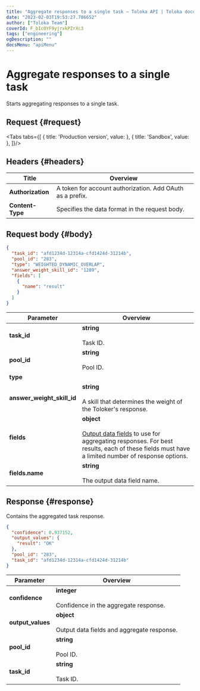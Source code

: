```yaml
---
title: "Aggregate responses to a single task — Toloka API | Toloka documentation"
date: "2023-02-03T19:53:27.786652"
author: ["Toloka Team"]
coverId: F_bIcOYF9yjrxkPZrXc3
tags: ["engineering"]
ogDescription: ""
docsMenu: "apiMenu"
---
```



# Aggregate responses to a single task

<Announce/>

Starts aggregating responses to a single task.

## Request {#request}

<Tabs tabs={[
  { title: 'Production version', value: <AggregateByTaskList1/> },
  { title: 'Sandbox', value: <AggregateByTaskList2/> },
]}/>

## Headers {#headers}

Title | Overview
----- | -----
**Authorization** | A token for account authorization. Add OAuth as a prefix.
**Content-Type** | Specifies the data format in the request body.

## Request body {#body}

```json
{
  "task_id": "afd1234d-12314a-cfd1424d-31214b",
  "pool_id": "283",
  "type": "WEIGHTED_DYNAMIC_OVERLAP",
  "answer_weight_skill_id": "1289",
  "fields": [
    {
      "name": "result"
    }
  ]
}
```

Parameter | Overview
----- | -----
**task_id** | **string**<br/><br/>Task ID.
**pool_id** | **string**<br/><br/>Pool ID.
**type** | <AggregateByTaskTable1/>
**answer_weight_skill_id** | **string**<br/><br/>A skill that determines the weight of the Toloker's response.
**fields** | **object**<br/><br/>[Output data fields](/docs-new/guide/result-aggregation) to use for aggregating responses. For best results, each of these fields must have a limited number of response options.
**fields.name** | **string**<br/><br/>The output data field name.

## Response {#response}

Contains the aggregated task response.

```json
{
  "confidence": 0.937152,
  "output_values": {
    "result": "OK"
  },
  "pool_id": "283",
  "task_id": "afd1234d-12314a-cfd1424d-31214b"
}
```

Parameter | Overview
----- | -----
**confidence** | **integer**<br/><br/>Confidence in the aggregate response.
**output_values** | **object**<br/><br/>Output data fields and aggregate response.
**pool_id** | **string**<br/><br/>Pool ID.
**task_id** | **string**<br/><br/>Task ID.
